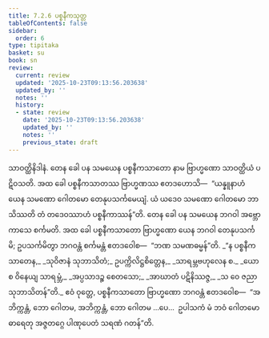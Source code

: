 ```yaml
---
title: 7.2.6 ပစ္စနီကသုတ္တ
tableOfContents: false
sidebar:
  order: 6
type: tipitaka
basket: su
book: sn
review:
  current: review
  updated: '2025-10-23T09:13:56.203638'
  updated_by: ''
  notes: ''
  history:
  - state: review
    date: '2025-10-23T09:13:56.203638'
    updated_by: ''
    notes: ''
    previous_state: draft
---
```



<ReviewStatus review={frontmatter.review} showDetails={true} />

<HypothesisAnnotation frontmatter={frontmatter} />

<DynamicBreadcrumb />

<Division number="202" book="sn" e="ch" v="18" p="308">

<Paragraph number="1267" book="sn">
သာဝတ္ထိနိဒါနံ. တေန ခေါ ပန သမယေန ပစ္စနီကသာတော နာမ ဗြာဟ္မဏော သာဝတ္ထိယံ ပဋိဝသတိ. အထ ခေါ ပစ္စနီကသာတဿ ဗြာဟ္မဏဿ ဧတဒဟောသိ—  “ယန္နူနာဟံ ယေန သမဏော ဂေါတမော တေနုပသင်္ကမေယျံ. ယံ ယဒေဝ သမဏော ဂေါတမော ဘာသိဿတိ တံ တဒေဝဿာဟံ ပစ္စနီကာဿန်”တိ. တေန ခေါ ပန သမယေန ဘဂဝါ အဗ္ဘောကာသေ စင်္ကမတိ. အထ ခေါ ပစ္စနီကသာတော ဗြာဟ္မဏော ယေန ဘဂဝါ တေနုပသင်္ကမိ; ဥပသင်္ကမိတွာ ဘဂဝန္တံ စင်္ကမန္တံ ဧတဒဝေါစ—  “ဘဏ သမဏဓမ္မန်”တိ.
</Paragraph>

<Paragraph number="1268" type="verses" book="sn">
_“န ပစ္စနီကသာတေန,_  
_သုဝိဇာနံ သုဘာသိတံ;_  
ဥပက္ကိလိဋ္ဌစိတ္တေန,_  
_သာရမ္ဘဗဟုလေန စ._  

</Paragraph>

<Paragraph number="1269" type="verses" book="sn">
_ယော စ ဝိနေယျ သာရမ္ဘံ,_  
_အပ္ပသာဒဉ္စ စေတသော;_  
_အာဃာတံ ပဋိနိဿဇ္ဇ,_  
_သ ဝေ ဇညာ သုဘာသိတန်”တိ._  

</Paragraph>

<Paragraph number="1270" book="sn">
ဧဝံ ဝုတ္တေ, ပစ္စနီကသာတော ဗြာဟ္မဏော ဘဂဝန္တံ ဧတဒဝေါစ—  “အဘိက္ကန္တံ, ဘော ဂေါတမ, အဘိက္ကန္တံ, ဘော ဂေါတမ …ပေ…  ဥပါသကံ မံ ဘဝံ ဂေါတမော ဓာရေတု အဇ္ဇတဂ္ဂေ ပါဏုပေတံ သရဏံ ဂတန်”တိ.
</Paragraph>
</Division>